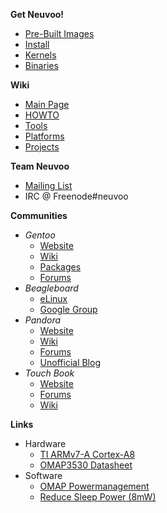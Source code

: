 '''Get Neuvoo!'''
*[[Pre-Built Images]]
*[[Install]]
*[[Kernels]]
*[[Binaries]]

'''Wiki'''
*[[README|Main Page]]
*[[HOWTO/README|HOWTO]]
*[[Tools|Tools]]
*[[Platforms]]
*[[Projects]]

'''Team Neuvoo'''
*[http://groups.google.com/group/neuvoo Mailing List]
*IRC @ Freenode#neuvoo

'''Communities'''
*''Gentoo''
**[http://www.gentoo.org Website]
**[http://www.gentoo-wiki.com Wiki]
**[http://www.gentoo-portage.com Packages]
**[http://forums.gentoo.org Forums]
*''Beagleboard''
**[http://www.elinux.org/BeagleBoard eLinux]
**[http://groups.google.com/group/beagleboard Google Group]
*''Pandora''
**[http://openpandora.org Website]
**[http://pandorawiki.org/Main_Page Wiki]
**[http://www.gp32x.com/board/index.php?showforum=61 Forums]
**[http://openpandora.wordpress.com/ Unofficial Blog]
*''Touch Book''
**[http://www.alwaysinnovating.com/touchbook/ Website]
**[http://www.alwaysinnovating.com/forums/ Forums]
**[http://www.alwaysinnovating.com/wiki/index.php/Main_Page Wiki]

'''Links'''
*Hardware
**[http://www.arm.com/products/CPUs/ARM_Cortex-A8.html TI ARMv7-A Cortex-A8]
**[http://focus.ti.com/lit/ds/symlink/omap3530.pdf OMAP3530 Datasheet]
*Software
**[http://elinux.org/OMAP_Power_Management OMAP Powermanagement]
**[http://groups.google.com/group/beagleboard/browse_thread/thread/197a8ef6b46cc828 Reduce Sleep Power (8mW)]
